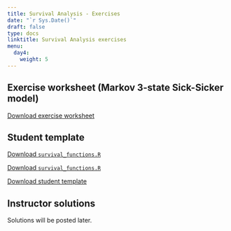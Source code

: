 ---
title: Survival Analysis - Exercises
date: "`r Sys.Date()`"
draft: false
type: docs
linktitle: Survival Analysis exercises
menu:
  day4:
    weight: 5
---

## Exercise worksheet (Markov 3-state Sick-Sicker model)

[Download exercise worksheet](../../../Course_Modularization/Survival Analysis/Survival Sick-Sicker/exercise worksheets/Markov_3_state_Survival_exercise.html)

## Student template

[Download `survival_functions.R`](../../../Course_Modularization/Survival Analysis/Survival 3-state/solutions/survival_functions.R)

[Download `survival_functions.R`](../../../Course_Modularization/Survival Analysis/Survival 3-state/solutions/survival_functions.R)

[Download student template](../../../Course_Modularization/Survival Analysis/Survival 3-state/solutions/survival_functions.R)

## Instructor solutions

Solutions will be posted later.



